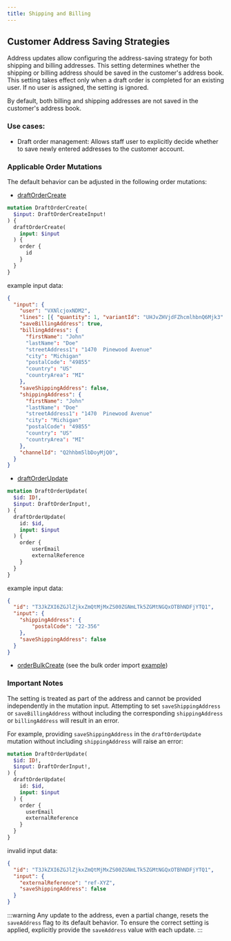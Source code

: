 ```yaml
---
title: Shipping and Billing
---
```


## Customer Address Saving Strategies
Address updates allow configuring the address-saving strategy for both shipping and billing addresses.
This setting determines whether the shipping or billing address should be saved in the customer's address book.
This setting takes effect only when a draft order is completed for an existing user.
If no user is assigned, the setting is ignored.

By default, both billing and shipping addresses are not saved in the customer's address book.

### Use cases:
- Draft order management: Allows staff user to explicitly decide whether to save newly entered addresses to the customer account.

### Applicable Order Mutations
The default behavior can be adjusted in the following order mutations:
- [draftOrderCreate](/api-reference/orders/mutations/draft-order-create)
```graphql
mutation DraftOrderCreate(
  $input: DraftOrderCreateInput!
) {
  draftOrderCreate(
    input: $input
  ) {
    order {
      id
    }
  }
} 
```
example input data:
```json
{
  "input": {
    "user": "VXNlcjoxNDM2",
    "lines": [{ "quantity": 1, "variantId": "UHJvZHVjdFZhcmlhbnQ6Mjk3" }],
    "saveBillingAddress": true,
    "billingAddress": {
      "firstName": "John"
      "lastName": "Doe"
      "streetAddress1": "1470  Pinewood Avenue"
      "city": "Michigan"
      "postalCode": "49855"
      "country": "US"
      "countryArea": "MI"
    },
    "saveShippingAddress": false,
    "shippingAddress": {
      "firstName": "John"
      "lastName": "Doe"
      "streetAddress1": "1470  Pinewood Avenue"
      "city": "Michigan"
      "postalCode": "49855"
      "country": "US"
      "countryArea": "MI"
    },
    "channelId": "Q2hhbm5lbDoyMjQ0",
  }
}
```
- [draftOrderUpdate](/api-reference/orders/mutations/draft-order-update.mdx)
```graphql
mutation DraftOrderUpdate(
  $id: ID!,
  $input: DraftOrderInput!,
) {
  draftOrderUpdate(
    id: $id,
    input: $input
  ) {
    order {
        userEmail
        externalReference
    }
  }
}
```
example input data:
```json
{
  "id": "T3JkZXI6ZGJlZjkxZmQtMjMxZS00ZGNmLTk5ZGMtNGQxOTBhNDFjYTQ1",
  "input": {
    "shippingAddress": {
        "postalCode": "22-356"
    },
    "saveShippingAddress": false
  }
}
```
- [orderBulkCreate](/api-reference/orders/mutations/order-bulk-create.mdx)
(see the bulk order import [example](/developer/bulks/bulk-orders.mdx))

### Important Notes

The setting is treated as part of the address and cannot be provided independently in the mutation input.
Attempting to set `saveShippingAddress` or `saveBillingAddress` without including the corresponding
`shippingAddress` or `billingAddress` will result in an error.

For example, providing `saveShippingAddress` in the `draftOrderUpdate` mutation without including `shippingAddress` will raise an error:
```graphql
mutation DraftOrderUpdate(
  $id: ID!,
  $input: DraftOrderInput!,
) {
  draftOrderUpdate(
    id: $id,
    input: $input
  ) {
    order {
      userEmail
      externalReference
    }
  }
}
```

invalid input data:
```json
{
  "id": "T3JkZXI6ZGJlZjkxZmQtMjMxZS00ZGNmLTk5ZGMtNGQxOTBhNDFjYTQ1",
  "input": {
    "externalReference": "ref-XYZ",
    "saveShippingAddress": false
  }
}
```

:::warning
Any update to the address, even a partial change, resets the `saveAddress` flag to its default behavior.
To ensure the correct setting is applied, explicitly provide the `saveAddress` value with each update.
::: 